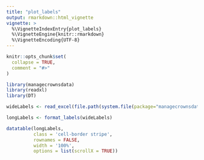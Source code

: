 ```yaml
---
title: "plot_labels"
output: rmarkdown::html_vignette
vignette: >
  %\VignetteIndexEntry{plot_labels}
  %\VignetteEngine{knitr::rmarkdown}
  %\VignetteEncoding{UTF-8}
---
```


```r
knitr::opts_chunk$set(
  collapse = TRUE,
  comment = "#>"
)
```

```r
library(managecrownsdata)
library(readxl)
library(DT)
```

```r
wideLabels <- read_excel(file.path(system.file(package="managecrownsdata"), 'labeling_file_Mbalmayo.xlsx'))

longLabels <- format_labels(wideLabels)

datatable(longLabels, 
          class = 'cell-border stripe',
          rownames = FALSE,
          width = '100%', 
          options = list(scrollX = TRUE))
```

```r

```
